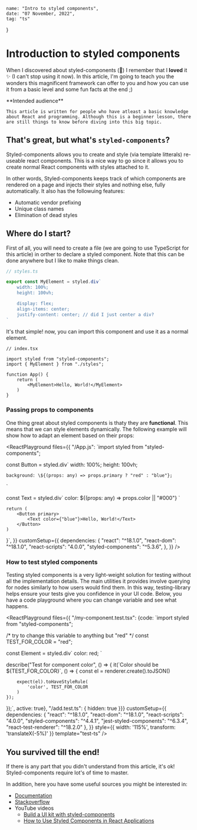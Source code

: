
    name: "Intro to styled components",
    date: "07 November, 2022",
    tag: "ts"
}

# Introduction to styled components

When I discovered about styled-components (💅) I remember that I **loved** it ✨ (I can't stop using it now). In this article, I'm going to teach you the wonders this magnificent framework can offer to you and how you can use it from a basic level and some fun facts at the end ;)

<Alert type="info">
    **Intended audience**

    This article is written for people who have atleast a basic knowledge about React and programming. Although this is a beginner lesson, there are still things to know before diving into this big topic.
</Alert>

## That's great, but what's `styled-components`?

Styled-components allows you to create and style (via template litterals) re-useable react components. This is a nice way to go since it allows you
to create normal React components with styles attached to it.

In other words, Styled-components keeps track of which components are rendered on a page and injects their styles and nothing else, fully automatically. It also has the followuing features:

- Automatic vendor prefixing
- Unique class names
- Elimination of dead styles


## Where do I start?

First of all, you will need to create a file (we are going to use TypeScript for this article) in orther to declare a styled component. Note that this can be done anywhere but I like to make things clean.

```typescript
// styles.ts

export const MyElement = styled.div`
    width: 100%;
    height: 100vh;

    display: flex;
    align-items: center;
    justify-content: center; // did I just center a div?
`
```

It's that simple! now, you can import this component and use it as a normal element.

```tsx
// index.tsx

import styled from "styled-components";
import { MyElement } from "./styles";

function App() {
    return (
        <MyElement>Hello, World!</MyElement>
    )
}
```

### Passing props to components

One thing great about styled components is thaty they are __functional__. This means that we can style elements dynamically. The following example will show how to adapt an element based on their props:

<ReactPlayground
    files={{
        "/App.js": `import styled from "styled-components";

const Button = styled.div\`
    width: 100%;
    height: 100vh;

    background: \${(props: any) => props.primary ? "red" : "blue"};
\`

const Text = styled.div\`
    color: \${(props: any) => props.color || "#000"}
\`

    return (
        <Button primary>
            <Text color={"blue"}>Hello, World!</Text>
        </Button>
    )
}`,
    }}
    customSetup={{
        dependencies: {
            "react": "^18.1.0",
            "react-dom": "^18.1.0",
            "react-scripts": "4.0.0",
            "styled-components": "^5.3.6",
        },
    }} />

### How to test styled components

Testing styled components is a very light-weight solution for testing without all the implementation details. The main utilities it provides involve querying for nodes similarly to how users would find them. In this way, testing-library helps ensure your tests give you confidence in your UI code. Below, you have a code playground where you can change variable and see what happens.

<ReactPlayground
    files={{
        "/my-component.test.tsx": {code: `import styled from "styled-components";

/* try to change this variable
   to anything but "red" */
const TEST_FOR_COLOR = "red";

const Element = styled.div\`
    color: red;
\`

describe("Test for component color", () => {
    it(\`Color should be \${TEST_FOR_COLOR}\`, () => {
        const el = renderer.create(<Element></Element>).toJSON()

        expect(el).toHaveStyleRule(
            'color', TEST_FOR_COLOR
        )
    });
});`, active: true},
        "/add.test.ts": {
            hidden: true
        }}}
    customSetup={{
        dependencies: {
            "react": "^18.1.0",
            "react-dom": "^18.1.0",
            "react-scripts": "4.0.0",
            "styled-components": "^4.4.1",
            "jest-styled-components": "^6.3.4",
            "react-test-renderer": "^18.2.0"
        },
    }} style={{
            width: '115%',
            transform: 'translateX(-5%)'
    }} template="test-ts" />

## You survived till the end!

If there is any part that you didn't understand from this article, it's ok! Styled-components require lot's of time to master.

In addition, here you have some useful sources you might be interested in:

- [Documentation](https://styled-components.com/docs)
- [Stackoverflow](https://stackoverflow.com/questions/tagged/styled-components)
- YouTube videos
    - [Build a UI kit with styled-components](https://www.youtube.com/watch?v=u6gQ48rSw-E)
    - [How to Use Styled Components in React Applications](https://www.youtube.com/watch?v=0cE1q_SVAjM)

<Footer />
